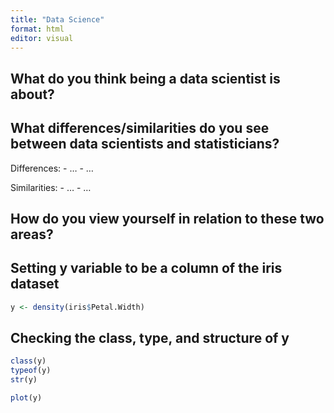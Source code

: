 ```yaml
---
title: "Data Science"
format: html
editor: visual
---
```


## What do you think being a data scientist is about?

## What differences/similarities do you see between data scientists and statisticians?

Differences:
- ...
- ...

Similarities:
- ...
- ...

## How do you view yourself in relation to these two areas?


## Setting y variable to be a column of the iris dataset
```r
y <- density(iris$Petal.Width)
```

## Checking the class, type, and structure of y
```r
class(y)
typeof(y)
str(y)
```


```r
plot(y)
```
